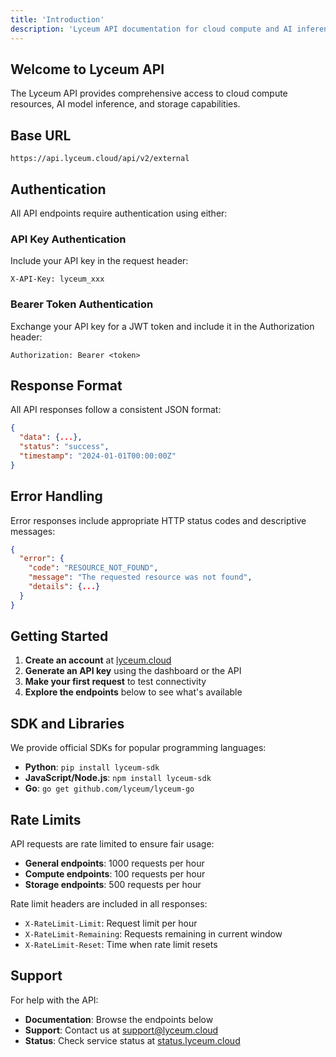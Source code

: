 ```yaml
---
title: 'Introduction'
description: 'Lyceum API documentation for cloud compute and AI inference'
---
```


## Welcome to Lyceum API

The Lyceum API provides comprehensive access to cloud compute resources, AI model inference, and storage capabilities.

## Base URL

```
https://api.lyceum.cloud/api/v2/external
```

## Authentication

All API endpoints require authentication using either:

### API Key Authentication
Include your API key in the request header:
```
X-API-Key: lyceum_xxx
```

### Bearer Token Authentication
Exchange your API key for a JWT token and include it in the Authorization header:
```
Authorization: Bearer <token>
```

## Response Format

All API responses follow a consistent JSON format:

```json
{
  "data": {...},
  "status": "success",
  "timestamp": "2024-01-01T00:00:00Z"
}
```

## Error Handling

Error responses include appropriate HTTP status codes and descriptive messages:

```json
{
  "error": {
    "code": "RESOURCE_NOT_FOUND",
    "message": "The requested resource was not found",
    "details": {...}
  }
}
```

## Getting Started

1. **Create an account** at [lyceum.cloud](https://lyceum.cloud)
2. **Generate an API key** using the dashboard or the API
3. **Make your first request** to test connectivity
4. **Explore the endpoints** below to see what's available

## SDK and Libraries

We provide official SDKs for popular programming languages:

- **Python**: `pip install lyceum-sdk`
- **JavaScript/Node.js**: `npm install lyceum-sdk`
- **Go**: `go get github.com/lyceum/lyceum-go`

## Rate Limits

API requests are rate limited to ensure fair usage:

- **General endpoints**: 1000 requests per hour
- **Compute endpoints**: 100 requests per hour
- **Storage endpoints**: 500 requests per hour

Rate limit headers are included in all responses:
- `X-RateLimit-Limit`: Request limit per hour
- `X-RateLimit-Remaining`: Requests remaining in current window
- `X-RateLimit-Reset`: Time when rate limit resets

## Support

For help with the API:
- **Documentation**: Browse the endpoints below
- **Support**: Contact us at [support@lyceum.cloud](mailto:support@lyceum.cloud)
- **Status**: Check service status at [status.lyceum.cloud](https://status.lyceum.cloud)